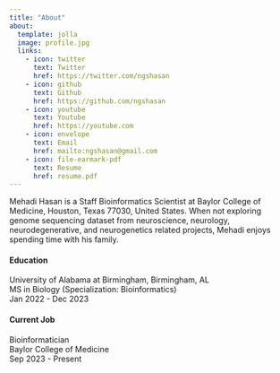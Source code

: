 ```yaml
---
title: "About"
about:
  template: jolla
  image: profile.jpg
  links:
    - icon: twitter
      text: Twitter
      href: https://twitter.com/ngshasan
    - icon: github
      text: Github
      href: https://github.com/ngshasan
    - icon: youtube
      text: Youtube
      href: https://youtube.com 
    - icon: envelope
      text: Email
      href: mailto:ngshasan@gmail.com
    - icon: file-earmark-pdf
      text: Resume
      href: resume.pdf
---
```


Mehadi Hasan is a Staff Bioinformatics Scientist at Baylor College of Medicine, Houston, Texas 77030, United States. When not exploring genome sequencing dataset from neuroscience, neurology, neurodegenerative, and neurogenetics related projects, Mehadi enjoys spending time with his family.

#### Education

University of Alabama at Birmingham, Birmingham, AL<br> MS in Biology (Specialization: Bioinformatics)<br> Jan 2022 - Dec 2023

#### Current Job

Bioinformatician<br> Baylor College of Medicine<br> Sep 2023 - Present
